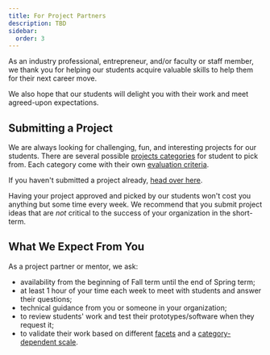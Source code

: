 ```yaml
---
title: For Project Partners
description: TBD
sidebar:
  order: 3
---
```


As an industry professional, entrepreneur, and/or faculty or staff member, we thank you for helping our students acquire valuable skills to help them for their next career move.

We also hope that our students will delight you with their work and meet agreed-upon expectations.


## Submitting a Project

We are always looking for challenging, fun, and interesting projects for our students. There are several possible [projects categories](/project-selection/categories/) for student to pick from. Each category come with their own [evaluation criteria](/project-evaluation/outcome/).

If you haven't submitted a project already, [head over here](https://eecs.engineering.oregonstate.edu/capstone/submission/pages/).

Having your project approved and picked by our students won't cost you anything but some time every week. We recommend that you submit project ideas that are *not* critical to the success of your organization in the short-term.

## What We Expect From You

As a project partner or mentor, we ask:

- availability from the beginning of Fall term until the end of Spring term;
- at least 1 hour of your time each week to meet with students and answer their questions;
- technical guidance from you or someone in your organization;
- to review students' work and test their prototypes/software when they request it;
- to validate their work based on different [facets](/project-evaluation/breakdown/) and a [category-dependent scale](/project-evaluation/outcome/).



